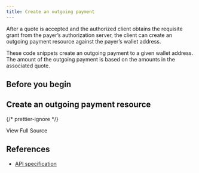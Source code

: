```yaml
---
title: Create an outgoing payment
---
```




After a quote is accepted and the authorized client obtains the requisite grant from the payer’s authorization server, the client can create an outgoing payment resource against the payer’s wallet address.

These code snippets create an outgoing payment to a given wallet address. The amount of the outgoing payment is based on the amounts in the associated quote.

## Before you begin

<Global />

## Create an outgoing payment resource

<Tabs>
<TabItem label='TypeScript'>
<Ts />

<ChunkedSnippet
  source='https://raw.githubusercontent.com/interledger/open-payments-snippets/main/outgoing-payment/outgoing-payment-create.ts'
  chunk='1'
/>

<ChunkedSnippet
  source='https://raw.githubusercontent.com/interledger/open-payments-snippets/main/outgoing-payment/outgoing-payment-create.ts'
  chunk='2'
/>

<ChunkedSnippet
  source='https://raw.githubusercontent.com/interledger/open-payments-snippets/main/outgoing-payment/outgoing-payment-create.ts'
  chunk='3'
/>

</TabItem>
</Tabs>

{/* prettier-ignore */}
<p>
  <LinkOut href='https://raw.githubusercontent.com/interledger/open-payments-snippets/main/outgoing-payment/outgoing-payment-create.ts'>View Full Source</LinkOut>
</p>

## References

- [API specification](/apis/resource-server/operations/create-outgoing-payment)
